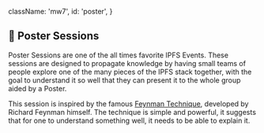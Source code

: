

  className: 'mw7',
  id: 'poster',
}

## 📃 Poster Sessions

Poster Sessions are one of the all times favorite IPFS Events. These sessions are designed to propagate knowledge by having small teams of people explore one of the many pieces of the IPFS stack together, with the goal to understand it so well that they can present it to the whole group aided by a Poster.

This session is inspired by the famous [Feynman Technique](https://collegeinfogeek.com/feynman-technique/), developed by Richard Feynman himself. The technique is simple and powerful, it suggests that for one to understand something well, it needs to be able to explain it.
